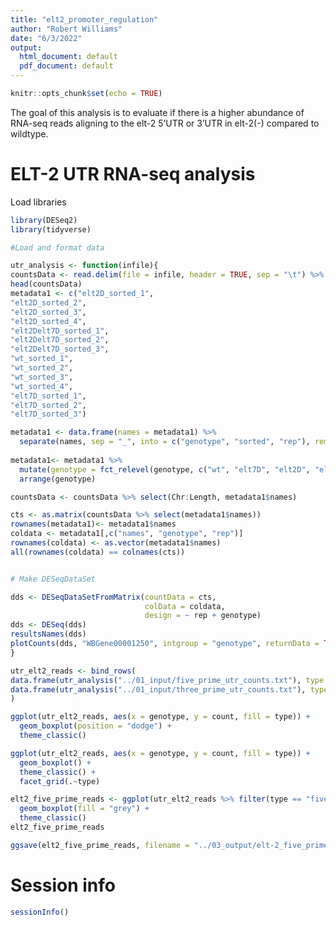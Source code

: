 ```yaml
---
title: "elt2_promoter_regulation"
author: "Robert Williams"
date: "6/3/2022"
output:
  html_document: default
  pdf_document: default
---
```


```r
knitr::opts_chunk$set(echo = TRUE)
```

The goal of this analysis is to evaluate if there is a higher abundance of RNA-seq reads aligning to the elt-2 5'UTR or 3'UTR in elt-2(-) compared to wildtype.

# ELT-2 UTR RNA-seq analysis

Load libraries
```r
library(DESeq2)
library(tidyverse)
```
```r

#Load and format data

utr_analysis <- function(infile){
countsData <- read.delim(file = infile, header = TRUE, sep = "\t") %>% column_to_rownames(var = "Geneid")
head(countsData)
metadata1 <- c("elt2D_sorted_1",
"elt2D_sorted_2",
"elt2D_sorted_3",
"elt2D_sorted_4",
"elt2Delt7D_sorted_1",
"elt2Delt7D_sorted_2",
"elt2Delt7D_sorted_3",
"wt_sorted_1",
"wt_sorted_2",
"wt_sorted_3",
"wt_sorted_4",
"elt7D_sorted_1",
"elt7D_sorted_2",
"elt7D_sorted_3")

metadata1 <- data.frame(names = metadata1) %>% 
  separate(names, sep = "_", into = c("genotype", "sorted", "rep"), remove = FALSE)
  
metadata1<- metadata1 %>% 
  mutate(genotype = fct_relevel(genotype, c("wt", "elt7D", "elt2D", "elt2Delt7D"))) %>% 
  arrange(genotype)

countsData <- countsData %>% select(Chr:Length, metadata1$names)

cts <- as.matrix(countsData %>% select(metadata1$names))
rownames(metadata1)<- metadata1$names
coldata <- metadata1[,c("names", "genotype", "rep")]
rownames(coldata) <- as.vector(metadata1$names)
all(rownames(coldata) == colnames(cts))


# Make DESeqDataSet

dds <- DESeqDataSetFromMatrix(countData = cts,
                              colData = coldata,
                              design = ~ rep + genotype)
dds <- DESeq(dds)
resultsNames(dds)
plotCounts(dds, "WBGene00001250", intgroup = "genotype", returnData = TRUE)
}
```


```r
utr_elt2_reads <- bind_rows(
data.frame(utr_analysis("../01_input/five_prime_utr_counts.txt"), type = "five_prime"),
data.frame(utr_analysis("../01_input/three_prime_utr_counts.txt"), type = "three_prime")
)
```


```r
ggplot(utr_elt2_reads, aes(x = genotype, y = count, fill = type)) +
  geom_boxplot(position = "dodge") +
  theme_classic()

ggplot(utr_elt2_reads, aes(x = genotype, y = count, fill = type)) +
  geom_boxplot() +
  theme_classic() +
  facet_grid(.~type)
```
```r
elt2_five_prime_reads <- ggplot(utr_elt2_reads %>% filter(type == "five_prime"), aes(x = genotype, y = count)) +
  geom_boxplot(fill = "grey") +
  theme_classic()
elt2_five_prime_reads
```

```r
ggsave(elt2_five_prime_reads, filename = "../03_output/elt-2_five_prime_reads.pdf", width = 4, height = 2.5)
```


# Session info

```r
sessionInfo()
```
